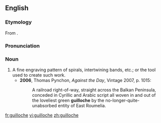 ==English==
{{wikipedia}}
===Etymology===
From {{F.}} {{term|guilloche#French|guilloche}}.

===Pronunciation===
{{IPA|/gɪˈlɒʃ/}}

===Noun===
{{en-noun}}

# A fine engraving pattern of spirals, intertwining bands, etc.; or the tool used to create such work.
#*'''2006''', Thomas Pynchon, ''Against the Day'', Vintage 2007, p. 1015:
#*:A railroad right-of-way, straight across the Balkan Peninsula, conceded in Cyrillic and Arabic script all woven in and out of the loveliest green '''guilloche''' by the no-longer-quite-unabsorbed entity of East Roumelia.

[[fr:guilloche]]
[[vi:guilloche]]
[[zh:guilloche]]